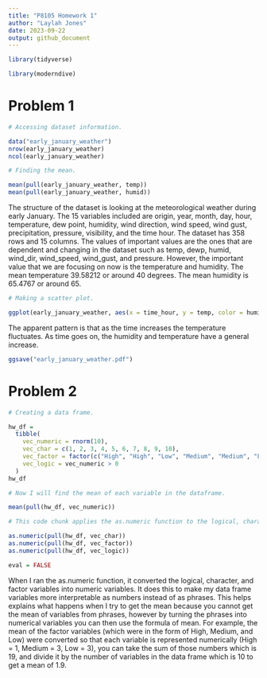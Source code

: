 ```yaml
---
title: "P8105 Homework 1"
author: "Laylah Jones"
date: 2023-09-22
output: github_document
---
```


```r
library(tidyverse)

library(moderndive)
```

# Problem 1

```r
# Accessing dataset information.

data("early_january_weather")
nrow(early_january_weather)
ncol(early_january_weather)
```


```r
# Finding the mean.

mean(pull(early_january_weather, temp))
mean(pull(early_january_weather, humid))
```


The structure of the dataset is looking at the meteorological weather during early January. The 15 variables included are origin, year, month, day, hour, temperature, dew point, humidity, wind direction, wind speed, wind gust, precipitation, pressure, visibility, and the time hour. The dataset has 358 rows and 15 columns. The values of important values are the ones that are dependent and changing in the dataset such as temp, dewp, humid, wind_dir, wind_speed, wind_gust, and pressure. However, the important value that we are focusing on now is the temperature and humidity. The mean temperature 39.58212 or around 40 degrees. The mean humidity is 65.4767 or around 65. 

```r
# Making a scatter plot.

ggplot(early_january_weather, aes(x = time_hour, y = temp, color = humid)) + geom_point()
```

The apparent pattern is that as the time increases the temperature fluctuates. As time goes on, the humidity and temperature have a general increase. 

```r
ggsave("early_january_weather.pdf")
```


# Problem 2

```r
# Creating a data frame. 

hw_df = 
  tibble(
    vec_numeric = rnorm(10),
    vec_char = c(1, 2, 3, 4, 5, 6, 7, 8, 9, 10),
    vec_factor = factor(c("High", "High", "Low", "Medium", "Medium", "Low", "High", "Low", "Low", "Low")),
    vec_logic = vec_numeric > 0
  )
hw_df

# Now I will find the mean of each variable in the dataframe.

mean(pull(hw_df, vec_numeric))
```


```r
# This code chunk applies the as.numeric function to the logical, character, and factor variables.

as.numeric(pull(hw_df, vec_char))
as.numeric(pull(hw_df, vec_factor))
as.numeric(pull(hw_df, vec_logic))

eval = FALSE
```

When I ran the as.numeric function, it converted the logical, character, and factor variables into numeric variables. It does this to make my data frame variables more interpretable as numbers instead of as phrases. This helps explains what happens when I try to get the mean because you cannot get the mean of variables from phrases, however by turning the phrases into numerical variables you can then use the formula of mean. For example, the mean of the factor variables (which were in the form of High, Medium, and Low) were converted so that each variable is represented numerically (High = 1, Medium = 3, Low = 3), you can take the sum of those numbers which is 19, and divide it by the number of variables in the data frame which is 10 to get a mean of 1.9. 

